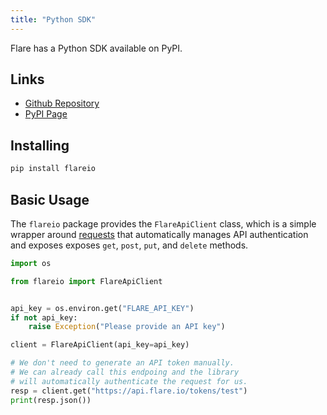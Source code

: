 ```yaml
---
title: "Python SDK"
---
```


Flare has a Python SDK available on PyPI.

## Links

- [Github Repository](https://github.com/Flared/python-flareio)
- [PyPI Page](https://pypi.org/project/flareio/)

## Installing

```bash
pip install flareio
```

## Basic Usage

The `flareio` package provides the `FlareApiClient` class, which is a simple wrapper around
[requests](https://pypi.org/project/requests/)
that automatically manages API authentication and exposes exposes
`get`, `post`, `put`, and `delete` methods.


```python Example
import os

from flareio import FlareApiClient


api_key = os.environ.get("FLARE_API_KEY")
if not api_key:
    raise Exception("Please provide an API key")

client = FlareApiClient(api_key=api_key)

# We don't need to generate an API token manually.
# We can already call this endpoing and the library
# will automatically authenticate the request for us.
resp = client.get("https://api.flare.io/tokens/test")
print(resp.json())
```
